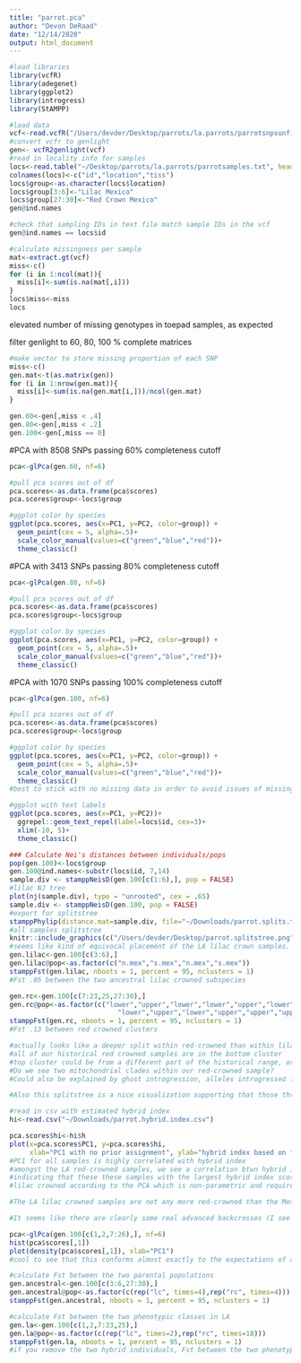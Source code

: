 ```yaml
---
title: "parrot.pca"
author: "Devon DeRaad"
date: "12/14/2020"
output: html_document
---
```


```r
#load libraries
library(vcfR)
library(adegenet)
library(ggplot2)
library(introgress)
library(StAMPP)
```

```r
#load data
vcf<-read.vcfR("/Users/devder/Desktop/parrots/la.parrots/parrotsnpsunfiltered.vcf")
#convert vcfr to genlight
gen<- vcfR2genlight(vcf)
#read in locality info for samples
locs<-read.table("~/Desktop/parrots/la.parrots/parrotsamples.txt", header=T, sep="\t")
colnames(locs)<-c("id","location","tiss")
locs$group<-as.character(locs$location)
locs$group[3:6]<-"Lilac Mexico"
locs$group[27:30]<-"Red Crown Mexico"
gen@ind.names

#check that sampling IDs in text file match sample IDs in the vcf
gen@ind.names == locs$id
```


```r
#calculate missingness per sample
mat<-extract.gt(vcf)
miss<-c()
for (i in 1:ncol(mat)){
  miss[i]<-sum(is.na(mat[,i]))
}
locs$miss<-miss
locs
```
elevated number of missing genotypes in toepad samples, as expected

filter genlight to 60, 80, 100 % complete matrices
```r
#make vector to store missing proportion of each SNP
miss<-c()
gen.mat<-t(as.matrix(gen))
for (i in 1:nrow(gen.mat)){
  miss[i]<-sum(is.na(gen.mat[i,]))/ncol(gen.mat)
}

gen.60<-gen[,miss < .4]
gen.80<-gen[,miss < .2]
gen.100<-gen[,miss == 0]

```

#PCA with 8508 SNPs passing 60% completeness cutoff
```r
pca<-glPca(gen.60, nf=6)

#pull pca scores out of df
pca.scores<-as.data.frame(pca$scores)
pca.scores$group<-locs$group

#ggplot color by species
ggplot(pca.scores, aes(x=PC1, y=PC2, color=group)) +
  geom_point(cex = 5, alpha=.5)+
  scale_color_manual(values=c("green","blue","red"))+
  theme_classic()

```

#PCA with 3413 SNPs passing 80% completeness cutoff
```r
pca<-glPca(gen.80, nf=6)

#pull pca scores out of df
pca.scores<-as.data.frame(pca$scores)
pca.scores$group<-locs$group

#ggplot color by species
ggplot(pca.scores, aes(x=PC1, y=PC2, color=group)) +
  geom_point(cex = 5, alpha=.5)+
  scale_color_manual(values=c("green","blue","red"))+
  theme_classic()
```

#PCA with 1070 SNPs passing 100% completeness cutoff
```r
pca<-glPca(gen.100, nf=6)

#pull pca scores out of df
pca.scores<-as.data.frame(pca$scores)
pca.scores$group<-locs$group

#ggplot color by species
ggplot(pca.scores, aes(x=PC1, y=PC2, color=group)) +
  geom_point(cex = 5, alpha=.5)+
  scale_color_manual(values=c("green","blue","red"))+
  theme_classic()
#best to stick with no missing data in order to avoid issues of missing data influencing group assignment

#ggplot with text labels
ggplot(pca.scores, aes(x=PC1, y=PC2))+
  ggrepel::geom_text_repel(label=locs$id, cex=3)+
  xlim(-10, 5)+
  theme_classic()
```

```r
### Calculate Nei's distances between individuals/pops
pop(gen.100)<-locs$group
gen.100@ind.names<-substr(locs$id, 7,14)
sample.div <- stamppNeisD(gen.100[c(1:6),], pop = FALSE)
#lilac NJ tree
plot(nj(sample.div), type = "unrooted", cex = .65)
sample.div <- stamppNeisD(gen.100, pop = FALSE)
#export for splitstree
stamppPhylip(distance.mat=sample.div, file="~/Downloads/parrot.splits.txt") 
#all samples splitstree
knitr::include_graphics(c("/Users/devder/Desktop/parrot.splitstree.png"))
#seems like kind of equivocal placement of the LA lilac crown samples. The divergence within lilac crowned is quite shallow.
gen.lilac<-gen.100[c(3:6),]
gen.lilac@pop<-as.factor(c("n.mex","s.mex","n.mex","s.mex"))
stamppFst(gen.lilac, nboots = 1, percent = 95, nclusters = 1)
#Fst .05 between the two ancestral lilac crowned subspecies

gen.rc<-gen.100[c(7:23,25,27:30),]
gen.rc@pop<-as.factor(c("lower","upper","lower","lower","upper","lower","lower","upper","lower","lower",
                           "lower","upper","lower","upper","upper","upper","upper","lower","lower","lower","lower","lower"))
stamppFst(gen.rc, nboots = 1, percent = 95, nclusters = 1)
#Fst .13 between red crowned clusters

#actually looks like a deeper split within red-crowned than within lilac crowned
#all of our historical red crowned samples are in the bottom cluster
#top cluster could be from a different part of the historical range, or from a different contemporary source (Texas or Florida established pops?)
#Do we see two mitochondrial clades within our red-crowned sample?
#Could also be explained by ghost introgression, alleles introgressed from some species we didn't sample here generating a clade within the LA red crowned pop.

#Also this splitstree is a nice visualization supporting that those three red crowned samples in particular (B728, B726, and B564) with the most intermediate PC1 scores, being advanced backcrosses.
```

```r
#read in csv with estimated hybrid index
hi<-read.csv("~/Downloads/parrot.hybrid.index.csv")

pca.scores$hi<-hi$h
plot(x=pca.scores$PC1, y=pca.scores$hi,
     xlab="PC1 with no prior assignment", ylab="hybrid index based on fixed SNPs in parental pops",)
#PC1 for all samples is highly correlated with hybrid index
#amongst the LA red-crowned samples, we see a correlation btwn hybrid index score and PC1 assignment,  
#indicating that these these samples with the largest hybrid index score are also more like 
#lilac crowned according to the PCA which is non-parametric and requires no a priori assignment. 

#The LA lilac crowned samples are not any more red-crowned than the Mexico lilac crowned samples according to PCA

#It seems like there are clearly some real advanced backcrosses (I see three in particular that have higher hybrid indexes from introgress, and are slightly shifted toward lilac crown in PC1) in the LA red crowned population, but for all intents and purposes the LA pop is all parental individuals with 2 hybrids. There are red crowned alleles that are being lost via introgressive hybridization, but there are still a good amount of LA samples that could be considered pure parental stock for conservation purposes.

pca<-glPca(gen.100[c(1,2,7:26),], nf=6)
hist(pca$scores[,1])
plot(density(pca$scores[,1]), xlab="PC1")
#cool to see that this conforms almost exactly to the expectations of a bimodal hybrid population

#calculate Fst between the two parental populations
gen.ancestral<-gen.100[c(3:6,27:30),]
gen.ancestral@pop<-as.factor(c(rep("lc", times=4),rep("rc", times=4)))
stamppFst(gen.ancestral, nboots = 1, percent = 95, nclusters = 1)

#calculate Fst between the two phenotypic classes in LA
gen.la<-gen.100[c(1,2,7:23,25),]
gen.la@pop<-as.factor(c(rep("lc", times=2),rep("rc", times=18)))
stamppFst(gen.la, nboots = 1, percent = 95, nclusters = 1)
#if you remove the two hybrid individuals, Fst between the two phenotypic classes in LA is actually higher than between the ancestral stock from Mexico, but only two LC samples from LA means that this is probably not significantly greater, probably well within confidence intervals with such small sample sizes. Still, evidence that overall divergence between the lineages is being strongly maintained despite hybridization.
```


